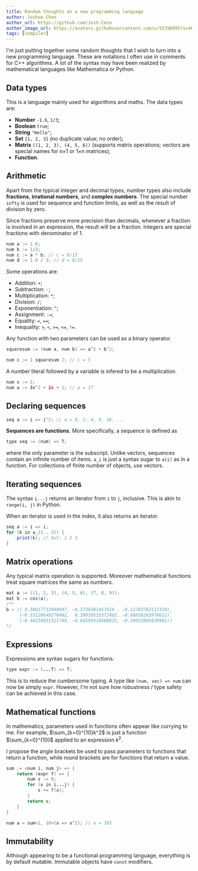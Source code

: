 ```yaml
---
title: Random thoughts on a new programming language
author: Joshua Chen
author_url: https://github.com/Josh-Cena
author_image_url: https://avatars.githubusercontent.com/u/55398995?s=460&u=88dc0dcb0691877524dd8739db9fde7ed4fa9721&v=4
tags: [compiler]
---
```


I'm just putting together some random thoughts that I wish to turn into a new programming language. These are notations I often use in comments for C++ algorithms. A lot of the syntax may have been realized by mathematical languages like Mathematica or Python.

<!-- truncate -->

## Data types

This is a language mainly used for algorithms and maths. The data types are:

- **Number** `-1.6`, `1/3`;
- **Boolean** `true`;
- **String** `"Hello"`;
- **Set** `{1, 2, 3}` (no duplicate value; no order);
- **Matrix** `((1, 2, 3), (4, 5, 6))` (supports matrix operations; vectors are special names for n×1 or 1×n matrices);
- **Function**.

## Arithmetic

Apart from the typical integer and decimal types, number types also include **fractions**, **irrational numbers**, and **complex numbers**. The special number `infty` is used for sequence and function limits, as well as the result of division by zero.

Since fractions preserve more precision than decimals, whenever a fraction is involved in an expression, the result will be a fraction. Integers are special fractions with denominator of 1.

```java
num a := 1.6;
num b := 1/3;
num c := a * b; // c = 8/15
num d := 1.6 / 3; // d = 8/15
```

Some operations are:

- Addition: `+`;
- Subtraction: `-`;
- Multiplication: `*`;
- Division: `/`;
- Exponentiation: `^`;
- Assignment: `:=`;
- Equality: `=`, `==`;
- Inequality: `>`, `<`, `>=`, `<=`, `!=`.

Any function with two parameters can be used as a binary operator.

```java
squaresum := (num a, num b) => a^2 + b^2;

num c := 1 squaresum 2; // c = 5
```

A number literal followed by a variable is infered to be a multiplication.

```java
num x := 2;
num a := 3x^2 + 2x + 1; // a = 17
```

## Declaring sequences

```java
seq a := i => i^2; // a = 0, 1, 4, 9, 16, ...
```

**Sequences are functions.** More specifically, a sequence is defined as

```java
type seq := (num) => T;
```

where the only parameter is the subscript. Unlike vectors, sequences contain an infinite number of items. `a_i` is just a syntax sugar to `a(i)` as in a function. For collections of finite number of objects, use vectors.

## Iterating sequences

The syntax `i...j` returns an iterator from `i` to `j`, inclusive. This is akin to `range(i, j)` in Python.

When an iterator is used in the index, it also returns an iterator.

```java
seq a := i => i;
for (k in a_(1...3)) {
    print(k); // Out: 1 2 3
}
```

## Matrix operations

Any typical matrix operation is supported. Moreover mathematical functions treat square matrices the same as numbers.

```java
mat a := ((1, 2, 3), (4, 5, 6), (7, 8, 9));
mat b := cos(a);
/**
b = (( 0.38017732968947, −0.3738301457419 , −0.12783762117329),
     (−0.53120649276402,  0.39010533372492, −0.68858283978612),
     (−0.44259031521749, −0.84595918680825, −0.24932805839901))
*/
```

## Expressions

Expressions are syntax sugars for functions.

```java
type expr := (...T) => T;
```

This is to reduce the cumbersome typing. A type like `(num, vec) => num` can now be simply `expr`. However, I'm not sure how robustness / type safety can be achieved in this case.

## Mathematical functions

In mathematics, parameters used in functions often appear like currying to me. For example, $\sum_{k=0}^{10}k^2$ is just a function $\sum_{k=0}^{10}$ applied to an expression $k^2$.

I propose the angle brackets be used to pass parameters to functions that return a function, while round brackets are for functions that return a value.

```java
sum := <num i, num j> => {
    return (expr f) => {
        num s := 0;
        for (x in i...j) {
            s += f(x);
        }
        return s;
    }
}

num a = sum<1, 10>(x => x^2); // a = 385
```

## Immutability

Although appearing to be a functional programming language, everything is by default mutable. Immutable objects have `const` modifiers.
